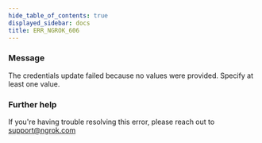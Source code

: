 ```yaml
---
hide_table_of_contents: true
displayed_sidebar: docs
title: ERR_NGROK_606
---
```


### Message

The credentials update failed because no values were provided. Specify at least one value.

<ErrorDetails />

### Further help

If you're having trouble resolving this error, please reach out to [support@ngrok.com](mailto:support@ngrok.com?subject=Help%20with%20ERR_NGROK_606)
